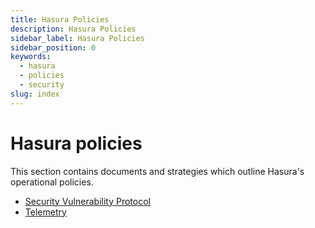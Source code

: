 ```yaml
---
title: Hasura Policies
description: Hasura Policies
sidebar_label: Hasura Policies
sidebar_position: 0
keywords:
  - hasura
  - policies
  - security
slug: index
---
```


# Hasura policies

This section contains documents and strategies which outline Hasura's operational policies.

- [Security Vulnerability Protocol](/policies/security-disclosure.mdx)
- [Telemetry](/policies/telemetry.mdx)
